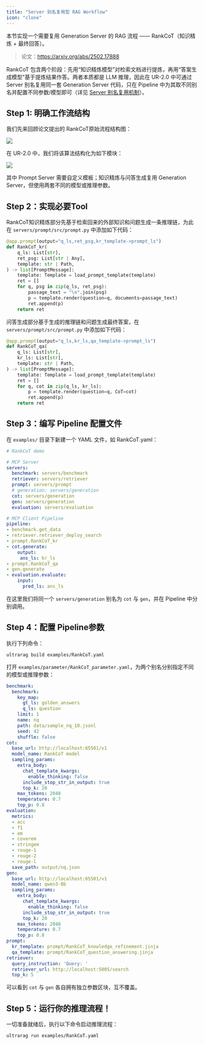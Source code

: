 ```yaml
---
title: "Server 别名复用型 RAG Workflow"
icon: "clone"
---
```


本节实现一个需要复用 Generation Server 的 RAG 流程 —— RankCoT（知识精炼 + 最终回答）。

> 论文：https://arxiv.org/abs/2502.17888

RankCoT 包含两个阶段：先用“知识精炼模型”对检索文档进行提炼，再用“答案生成模型”基于提炼结果作答。两者本质都是 LLM 推理，因此在 UR-2.0 中可通过 Server 别名复用同一套 Generation Server 代码，只在 Pipeline 中为其取不同别名并配置不同参数/模型即可（详见 [Server 别名复用机制](/pages/cn/tutorials/part_4/multi_agent)）。

## Step 1: 明确工作流结构

我们先来回顾论文提出的 RankCoT原始流程结构图：

![](/images/part_5/rankcot.png)

在 UR-2.0 中，我们将该算法结构化为如下模块：

![](/images/part_5/rankcot_pipe.png)

其中 Prompt Server 需要自定义模板；知识精炼与问答生成复用 Generation Server，但使用两套不同的模型或推理参数。

## Step 2：实现必要Tool

RankCoT知识精炼部分先基于检索回来的外部知识和问题生成一条推理链，为此在 `servers/prompt/src/prompt.py` 中添加如下代码：

```python servers/prompt/src/prompt.py icon="python"
@app.prompt(output="q_ls,ret_psg,kr_template->prompt_ls")
def RankCoT_kr(
    q_ls: List[str],
    ret_psg: List[str | Any],
    template: str | Path,
) -> list[PromptMessage]:
    template: Template = load_prompt_template(template)
    ret = []
    for q, psg in zip(q_ls, ret_psg):
        passage_text = "\n".join(psg)
        p = template.render(question=q, documents=passage_text)
        ret.append(p)
    return ret
```

问答生成部分基于生成的推理链和问题生成最终答案，在 `servers/prompt/src/prompt.py` 中添加如下代码：

```python servers/prompt/src/prompt.py icon="python"
@app.prompt(output="q_ls,kr_ls,qa_template->prompt_ls")
def RankCoT_qa(
    q_ls: List[str],
    kr_ls: List[str],
    template: str | Path,
) -> list[PromptMessage]:
    template: Template = load_prompt_template(template)
    ret = []
    for q, cot in zip(q_ls, kr_ls):
        p = template.render(question=q, CoT=cot)
        ret.append(p)
    return ret
```

## Step 3：编写 Pipeline 配置文件

在 `examples/` 目录下新建一个 YAML 文件，如 RankCoT.yaml：

```yaml examples/RankCoT.yaml icon="/images/yaml.svg"
# RankCoT demo

# MCP Server
servers:
  benchmark: servers/benchmark
  retriever: servers/retriever
  prompt: servers/prompt
  # generation: servers/generation
  cot: servers/generation
  gen: servers/generation
  evaluation: servers/evaluation

# MCP Client Pipeline
pipeline:
- benchmark.get_data
- retriever.retriever_deploy_search
- prompt.RankCoT_kr
- cot.generate:
    output:
     ans_ls: kr_ls
- prompt.RankCoT_qa
- gen.generate
- evaluation.evaluate:
    input:
      pred_ls: ans_ls
```

在这里我们将同一个 `servers/generation` 别名为 `cot` 与 `gen`，并在 Pipeline 中分别调用。

## Step 4：配置 Pipeline参数

执行下列命令：

```shell
ultrarag build examples/RankCoT.yaml
```

打开 `examples/parameter/RankCoT_parameter.yaml`，为两个别名分别指定不同的模型或推理参数：

```yaml examples/parameter/RankCoT_parameter.yaml icon="/images/yaml.svg"
benchmark:
  benchmark:
    key_map:
      gt_ls: golden_answers
      q_ls: question
    limit: 1
    name: nq
    path: data/sample_nq_10.jsonl
    seed: 42
    shuffle: false
cot:
  base_url: http://localhost:65501/v1
  model_name: RankCoT model
  sampling_params:
    extra_body:
      chat_template_kwargs:
        enable_thinking: false
      include_stop_str_in_output: true
      top_k: 20
    max_tokens: 2048
    temperature: 0.7
    top_p: 0.8
evaluation:
  metrics:
  - acc
  - f1
  - em
  - coverem
  - stringem
  - rouge-1
  - rouge-2
  - rouge-l
  save_path: output/nq.json
gen:
  base_url: http://localhost:65501/v1
  model_name: qwen3-8b
  sampling_params:
    extra_body:
      chat_template_kwargs:
        enable_thinking: false
      include_stop_str_in_output: true
      top_k: 20
    max_tokens: 2048
    temperature: 0.7
    top_p: 0.8
prompt:
  kr_template: prompt/RankCoT_knowledge_refinement.jinja
  qa_template: prompt/RankCoT_question_answering.jinja
retriever:
  query_instruction: 'Query: '
  retriever_url: http://localhost:5005/search
  top_k: 5
```

可以看到 `cot` 与 `gen` 各自拥有独立参数区块，互不覆盖。

## Step 5：运行你的推理流程！

一切准备就绪后，执行以下命令启动推理流程：

```shell
ultrarag run examples/RankCoT.yaml
```